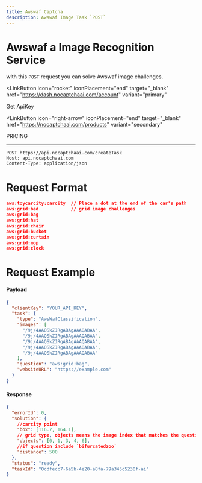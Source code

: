 ```yaml
---
title: Awswaf Captcha
description: Awswaf Image Task `POST`
---
```



# Awswaf a Image Recognition Service

with this `POST` request you can solve Awswaf image challenges.

<LinkButton
  icon="rocket"
  iconPlacement="end"
  target="_blank"
  href="https://dash.nocaptchaai.com/account"
  variant="primary"
>
  Get ApiKey
</LinkButton>

<LinkButton
  icon="right-arrow"
  iconPlacement="end"
  target="_blank"
  href="https://nocaptchaai.com/products"
  variant="secondary"
>
  PRICING
</LinkButton>

---

```
POST https://api.nocaptchaai.com/createTask
Host: api.nocaptchaai.com
Content-Type: application/json
```

# Request Format

```json
aws:toycarcity:carcity  // Place a dot at the end of the car's path
aws:grid:bed            // grid image challenges
aws:grid:bag
aws:grid:hat
aws:grid:chair
aws:grid:bucket
aws:grid:curtain
aws:grid:mop
aws:grid:clock
```

# Request Example

#### Payload

```json
{
  "clientKey": "YOUR_API_KEY",
  "task": {
    "type": "AwsWafClassification",
    "images": [
      "/9j/4AAQSkZJRgABAgAAAQABAA",
      "/9j/4AAQSkZJRgABAgAAAQABAA",
      "/9j/4AAQSkZJRgABAgAAAQABAA",
      "/9j/4AAQSkZJRgABAgAAAQABAA",
      "/9j/4AAQSkZJRgABAgAAAQABAA"
    ],
    "question": "aws:grid:bag",
    "websiteURL": "https://example.com"
  }
}
```

#### Response

```json
{
  "errorId": 0,
  "solution": {
    //carcity point
    "box": [116.7, 164.1],
    // grid type, objects means the image index that matches the question
    "objects": [0, 1, 3, 4, 6],
    //if question include `bifurcatedzoo`
    "distance": 500
  },
  "status": "ready",
  "taskId": "0cdfecc7-6a5b-4e20-a8fa-79a345c5230f-ai"
}
```
